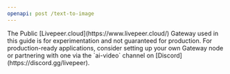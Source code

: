 ```yaml
---
openapi: post /text-to-image
---
```


<Info>
  The Public [Livepeer.cloud](https://www.livepeer.cloud/) Gateway used in this
  guide is for experimentation and not guaranteed for production. For
  production-ready applications, consider setting up your own Gateway node or
  partnering with one via the `ai-video` channel on
  [Discord](https://discord.gg/livepeer).
</Info>
